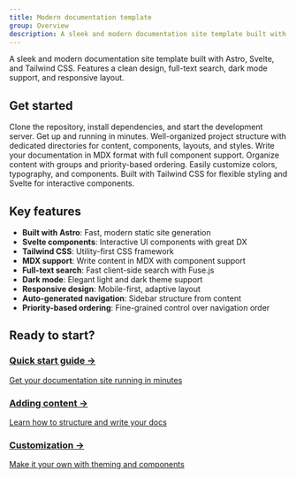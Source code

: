 ```yaml
---
title: Modern documentation template
group: Overview
description: A sleek and modern documentation site template built with Astro, Svelte, and Tailwind CSS.
---
```



<div class="hero">
  <div class="hero-content">
    <p class="text-xl text-[#666687] dark:text-gray-400 max-w-2xl">
      A sleek and modern documentation site template built with Astro, Svelte,
      and Tailwind CSS. Features a clean design, full-text search, dark mode
      support, and responsive layout.
    </p>
  </div>
</div>

## Get started

<CardGrid>
  <Card title="Quick start" icon="download" gradient="blue">
    Clone the repository, install dependencies, and start the development
    server. Get up and running in minutes.
  </Card>
  <Card title="Project structure" icon="blocks" gradient="purple">
    Well-organized project structure with dedicated directories for content,
    components, layouts, and styles.
  </Card>
  <Card title="Adding content" icon="sparkles" gradient="orange">
    Write your documentation in MDX format with full component support. Organize
    content with groups and priority-based ordering.
  </Card>
  <Card title="Customization" icon="brush" gradient="green">
    Easily customize colors, typography, and components. Built with Tailwind CSS
    for flexible styling and Svelte for interactive components.
  </Card>
</CardGrid>

## Key features

- **Built with Astro**: Fast, modern static site generation
- **Svelte components**: Interactive UI components with great DX
- **Tailwind CSS**: Utility-first CSS framework
- **MDX support**: Write content in MDX with component support
- **Full-text search**: Fast client-side search with Fuse.js
- **Dark mode**: Elegant light and dark theme support
- **Responsive design**: Mobile-first, adaptive layout
- **Auto-generated navigation**: Sidebar structure from content
- **Priority-based ordering**: Fine-grained control over navigation order

## Ready to start?

<div class="cta-grid">
  <a href="/getting-started" class="cta-card primary">
    <h3>Quick start guide →</h3>
    <p>Get your documentation site running in minutes</p>
  </a>
  <a href="/content" class="cta-card secondary">
    <h3>Adding content →</h3>
    <p>Learn how to structure and write your docs</p>
  </a>
  <a href="/customization" class="cta-card secondary">
    <h3>Customization →</h3>
    <p>Make it your own with theming and components</p>
  </a>
</div>

<style>
  {`
.hero {
  @apply -mx-4 sm:-mx-8 -mt-6 mb-12 py-12 px-4 sm:px-8 bg-gradient-to-br from-purple-500/5 to-pink-500/5 dark:from-purple-500/10 dark:to-pink-500/10 border-b border-[#DCDCE4] dark:border-gray-800;
}

.hero-content {
  @apply max-w-4xl mx-auto text-center;
}

.cta-grid {
  @apply grid grid-cols-1 sm:grid-cols-2 lg:grid-cols-3 gap-6 my-8;
}

.cta-card {
  @apply block p-6 rounded-lg border border-[#DCDCE4] dark:border-gray-800 transition-all duration-300 hover:scale-[1.02] no-underline;
}

.cta-card.primary {
  @apply bg-gradient-to-br from-purple-500 to-pink-500 border-0;
}

.cta-card.primary h3 {
  @apply text-white font-medium mb-1;
}

.cta-card.primary p {
  @apply text-white/90 text-sm;
}

.cta-card.secondary {
  @apply bg-white dark:bg-gray-900/50;
}

.cta-card.secondary h3 {
  @apply text-[#19191C] dark:text-white font-medium mb-1;
}

.cta-card.secondary p {
  @apply text-[#666687] dark:text-gray-400 text-sm;
}
`}
</style>
